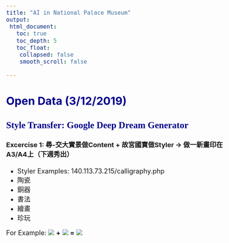 ```yaml
---
title: "AI in National Palace Museum"
output:
 html_document:
   toc: true
   toc_depth: 5
   toc_float:
    collapsed: false
    smooth_scroll: false

---
```

<style type="text/css">

body{ /* Normal  */
      font-size: 18px;
  }
td {  /* Table  */
  
}
h1.title {
  font-size: 40px;
  color: DarkRed;
}
h1 { /* Header 1 */
  font-size: 35px;
  color: DarkBlue;
}
h2 { /* Header 2 */
    font-size: 30px;
  color: DarkBlue;
}
h3 { /* Header 3 */
  font-size: 25px;
  font-family: "Times New Roman", Times, serif;
  color: DarkBlue;
}
code.r{ /* Code block */
    font-size: 18px;
}
pre { /* Code block - determines code spacing between lines */
    font-size: 18px;
}

.thumbnail:hover {
    position:relative;
    top:-25px;
    left:-35px;
    width:500px;
    height:auto;
    display:block;
    z-index:999;
}

</style>

## Open Data (3/12/2019)
  
### Style Transfer: Google Deep Dream Generator
#### Excercise 1: 尋-交大實景做Content + 故宮國寶做Styler -> 做一新畫印在A3/A4上（下週秀出） 
 - Styler Examples: 140.113.73.215/calligraphy.php    
 - 陶瓷
 - 銅器
 - 書法
 - 繪畫
 - 珍玩
  
For Example:
![](https://i.imgur.com/22aJPFK.jpg)
**+**
![](https://i.imgur.com/nwjzwY2.jpg)
**=**
![](https://i.imgur.com/uigps19.jpg)